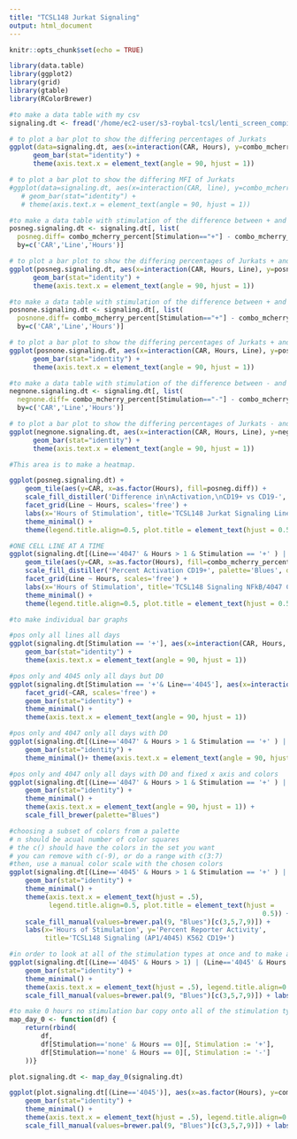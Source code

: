 ```yaml
---
title: "TCSL148 Jurkat Signaling"
output: html_document
---
```


```r
knitr::opts_chunk$set(echo = TRUE)

library(data.table)
library(ggplot2)
library(grid)
library(gtable)
library(RColorBrewer)

#to make a data table with my csv 
signaling.dt <- fread('/home/ec2-user/s3-roybal-tcsl/lenti_screen_compiled_data/data/csv/tcsl148.csv')

# to plot a bar plot to show the differing percentages of Jurkats
ggplot(data=signaling.dt, aes(x=interaction(CAR, Hours), y=combo_mcherry_percent, fill=Line))+
      geom_bar(stat="identity") + 
      theme(axis.text.x = element_text(angle = 90, hjust = 1))

# to plot a bar plot to show the differing MFI of Jurkats
#ggplot(data=signaling.dt, aes(x=interaction(CAR, line), y=combo_mcherry_mfi, fill=line))+
   # geom_bar(stat="identity") + 
   # theme(axis.text.x = element_text(angle = 90, hjust = 1))

```


``` r

#to make a data table with stimulation of the difference between + and -
posneg.signaling.dt <- signaling.dt[, list(
  posneg.diff= combo_mcherry_percent[Stimulation=="+"] - combo_mcherry_percent[Stimulation=='-']),
  by=c('CAR','Line','Hours')]

# to plot a bar plot to show the differing percentages of Jurkats + and -
ggplot(posneg.signaling.dt, aes(x=interaction(CAR, Hours, Line), y=posneg.diff, fill=Line))+
      geom_bar(stat="identity") + 
      theme(axis.text.x = element_text(angle = 90, hjust = 1))

#to make a data table with stimulation of the difference between + and none
posnone.signaling.dt <- signaling.dt[, list(
  posnone.diff= combo_mcherry_percent[Stimulation=="+"] - combo_mcherry_percent[Stimulation=='none']),
  by=c('CAR','Line','Hours')]

# to plot a bar plot to show the differing percentages of Jurkats + and none
ggplot(posnone.signaling.dt, aes(x=interaction(CAR, Hours, Line), y=posnone.diff, fill=Line))+
      geom_bar(stat="identity") + 
      theme(axis.text.x = element_text(angle = 90, hjust = 1))

#to make a data table with stimulation of the difference between - and none
negnone.signaling.dt <- signaling.dt[, list(
  negnone.diff= combo_mcherry_percent[Stimulation=="-"] - combo_mcherry_percent[Stimulation=='none']),
  by=c('CAR','Line','Hours')]

# to plot a bar plot to show the differing percentages of Jurkats - and none
ggplot(negnone.signaling.dt, aes(x=interaction(CAR, Hours, Line), y=negnone.diff, fill=Line))+
      geom_bar(stat="identity") + 
      theme(axis.text.x = element_text(angle = 90, hjust = 1))

```


```r
#This area is to make a heatmap. 

ggplot(posneg.signaling.dt) + 
    geom_tile(aes(y=CAR, x=as.factor(Hours), fill=posneg.diff)) +
    scale_fill_distiller('Difference in\nActivation,\nCD19+ vs CD19-', palette='Blues', direction = 1) +
    facet_grid(Line ~ Hours, scales='free') +
    labs(x='Hours of Stimulation', title='TCSL148 Jurkat Signaling Lines') +
    theme_minimal() + 
    theme(legend.title.align=0.5, plot.title = element_text(hjust = 0.5))

#ONE CELL LINE AT A TIME
ggplot(signaling.dt[(Line=='4047' & Hours > 1 & Stimulation == '+' ) | (Line=='4047' & Hours <1 & Stimulation == 'none')]) + 
    geom_tile(aes(y=CAR, x=as.factor(Hours), fill=combo_mcherry_percent)) +
    scale_fill_distiller('Percent Activation CD19+', palette='Blues', direction = 1) +
    facet_grid(Line ~ Hours, scales='free') +
    labs(x='Hours of Stimulation', title='TCSL148 Signaling NFkB/4047 CD19+ Stim') +
    theme_minimal() + 
    theme(legend.title.align=0.5, plot.title = element_text(hjust = 0.5))

```

```r
#to make individual bar graphs

#pos only all lines all days
ggplot(signaling.dt[Stimulation == '+'], aes(x=interaction(CAR, Hours, Line), y=combo_mcherry_percent, fill=Line))+
    geom_bar(stat="identity") + 
    theme(axis.text.x = element_text(angle = 90, hjust = 1))

#pos only and 4045 only all days but D0
ggplot(signaling.dt[Stimulation == '+'& Line=='4045'], aes(x=interaction(CAR, Hours), y=combo_mcherry_percent, fill=Hours)) +
    facet_grid(~CAR, scales='free') +
    geom_bar(stat="identity") + 
    theme_minimal() + 
    theme(axis.text.x = element_text(angle = 90, hjust = 1))

#pos only and 4047 only all days with D0
ggplot(signaling.dt[(Line=='4047' & Hours > 1 & Stimulation == '+' ) | (Line=='4047' & Hours <1 & Stimulation == 'none')], aes(x=interaction(CAR, Hours), y=combo_mcherry_percent, fill=Hours))+ facet_grid(~CAR, scales='free') +
    geom_bar(stat="identity") + 
    theme_minimal()+ theme(axis.text.x = element_text(angle = 90, hjust = 1))

#pos only and 4047 only all days with D0 and fixed x axis and colors
ggplot(signaling.dt[(Line=='4047' & Hours > 1 & Stimulation == '+' ) | (Line=='4047' & Hours <1 & Stimulation == 'none')], aes(x=as.factor(Hours), y=combo_mcherry_percent, fill=factor(Hours))) + facet_grid(~CAR, scales='free') +
    geom_bar(stat="identity") + 
    theme_minimal() +
    theme(axis.text.x = element_text(angle = 90, hjust = 1)) +
    scale_fill_brewer(palette="Blues")

#choosing a subset of colors from a palette
# n should be acual number of color squares
# the c() should have the colors in the set you want
# you can remove with c(-9), or do a range with c(3:7)
#then, use a manual color scale with the chosen colors
ggplot(signaling.dt[(Line=='4045' & Hours > 1 & Stimulation == '+' ) | (Line=='4045' & Hours <1 & Stimulation == 'none')], aes(x=as.factor(Hours), y=combo_mcherry_percent, fill=factor(Hours))) + facet_grid(~CAR, scales='free') +
    geom_bar(stat="identity") + 
    theme_minimal() +
    theme(axis.text.x = element_text(hjust = .5), 
          legend.title.align=0.5, plot.title = element_text(hjust = 
                                                                0.5)) +
    scale_fill_manual(values=brewer.pal(9, "Blues")[c(3,5,7,9)]) +
    labs(x='Hours of Stimulation', y='Percent Reporter Activity', 
         title='TCSL148 Signaling (AP1/4045) K562 CD19+')

#in order to look at all of the stimulation types at once and to make all of the y axis scales the same at 100%
ggplot(signaling.dt[(Line=='4045' & Hours > 1) | (Line=='4045' & Hours <1 & Stimulation == 'none')], aes(x=as.factor(Hours), y=combo_mcherry_percent, fill=factor(Hours))) + facet_grid(Stimulation ~CAR, scales='free') +
    geom_bar(stat="identity") + 
    theme_minimal() +
    theme(axis.text.x = element_text(hjust = .5), legend.title.align=0.5, plot.title = element_text(hjust = 0.5)) +
    scale_fill_manual(values=brewer.pal(9, "Blues")[c(3,5,7,9)]) + labs(x='Hours of Stimulation', y='Percent Reporter Activity', title='TCSL148 Signaling (AP1/4045)') + ylim(0, 100)

#to make 0 hours no stimulation bar copy onto all of the stimulation types (even though it did not get + or - stim)
map_day_0 <- function(df) {
    return(rbind(
        df,
        df[Stimulation=='none' & Hours == 0][, Stimulation := '+'],
        df[Stimulation=='none' & Hours == 0][, Stimulation := '-']
    ))}

plot.signaling.dt <- map_day_0(signaling.dt)

ggplot(plot.signaling.dt[(Line=='4045')], aes(x=as.factor(Hours), y=combo_mcherry_percent, fill=factor(Hours))) + facet_grid(Stimulation ~CAR, scales='free') +
    geom_bar(stat="identity") + 
    theme_minimal() +
    theme(axis.text.x = element_text(hjust = .5), legend.title.align=0.5, plot.title = element_text(hjust = 0.5)) +
    scale_fill_manual(values=brewer.pal(9, "Blues")[c(3,5,7,9)]) + labs(x='Hours of Stimulation', y='Percent Reporter Activity', title='TCSL148 Signaling (AP1/4045)') + ylim(0, 100)


```

